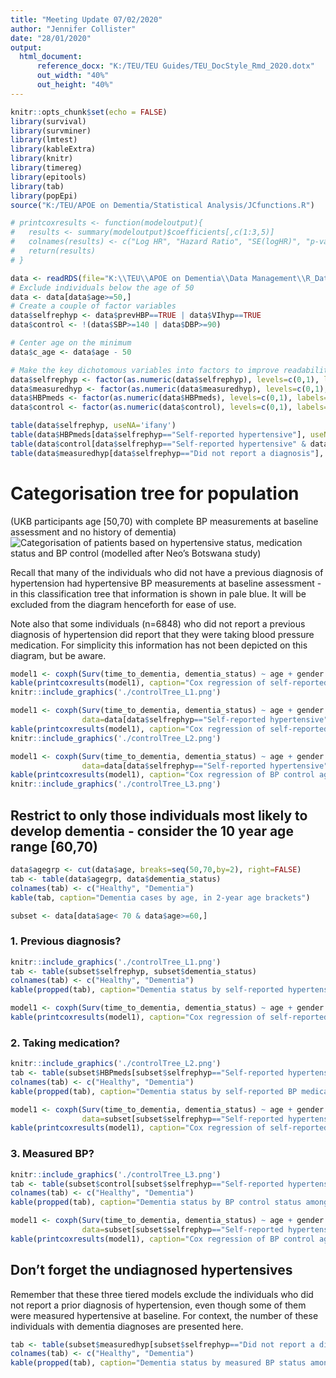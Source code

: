 ```yaml
---
title: "Meeting Update 07/02/2020"
author: "Jennifer Collister"
date: "28/01/2020"
output: 
  html_document:
      reference_docx: "K:/TEU/TEU Guides/TEU_DocStyle_Rmd_2020.dotx"
      out_width: "40%"
      out_height: "40%"
---
```


```r
knitr::opts_chunk$set(echo = FALSE)
library(survival)
library(survminer)
library(lmtest)
library(kableExtra)
library(knitr)
library(timereg)
library(epitools)
library(tab)
library(popEpi)
source("K:/TEU/APOE on Dementia/Statistical Analysis/JCfunctions.R")

# printcoxresults <- function(modeloutput){
#   results <- summary(modeloutput)$coefficients[,c(1:3,5)]
#   colnames(results) <- c("Log HR", "Hazard Ratio", "SE(logHR)", "p-value")
#   return(results)
# }

```

```r
data <- readRDS(file="K:\\TEU\\APOE on Dementia\\Data Management\\R_Dataframes_TLA\\38358\\Organised\\apoe_excl.rds")
# Exclude individuals below the age of 50
data <- data[data$age>=50,]
# Create a couple of factor variables
data$selfrephyp <- data$prevHBP==TRUE | data$VIhyp==TRUE
data$control <- !(data$SBP>=140 | data$DBP>=90)

# Center age on the minimum
data$c_age <- data$age - 50

# Make the key dichotomous variables into factors to improve readability of outputs
data$selfrephyp <- factor(as.numeric(data$selfrephyp), levels=c(0,1), labels=c("Did not report a diagnosis", "Self-reported hypertensive"))
data$measuredhyp <- factor(as.numeric(data$measuredhyp), levels=c(0,1), labels=c("Not hypertensive at baseline", "Measured hypertensive at baseline"))
data$HBPmeds <- factor(as.numeric(data$HBPmeds), levels=c(0,1), labels=c("Did not report any medication", "Self-reported BP medication"))
data$control <- factor(as.numeric(data$control), levels=c(0,1), labels=c("Inadequately controlled", "Successfully controlled"))

table(data$selfrephyp, useNA='ifany')
table(data$HBPmeds[data$selfrephyp=="Self-reported hypertensive"], useNA='ifany')
table(data$control[data$selfrephyp=="Self-reported hypertensive" & data$HBPmeds=="Self-reported BP medication"], useNA='ifany')
table(data$measuredhyp[data$selfrephyp=="Did not report a diagnosis"], useNA='ifany')
```


# Categorisation tree for population 

(UKB participants age [50,70) with complete BP measurements at baseline assessment and no history of dementia)
![Categorisation of patients based on hypertensive status, medication status and BP control (modelled after Neo's Botswana study)](controlTreeN.png)

Recall that many of the individuals who did not have a previous diagnosis of hypertension had hypertensive BP measurements at baseline assessment - in this classification tree that information is shown in pale blue. It will be excluded from the diagram henceforth for ease of use.

Note also that some individuals (n=6848) who did not report a previous diagnosis of hypertension did report that they were taking blood pressure medication. For simplicity this information has not been depicted on this diagram, but be aware.


```r
model1 <- coxph(Surv(time_to_dementia, dementia_status) ~ age + gender + selfrephyp, data=data)
kable(printcoxresults(model1), caption="Cox regression of self-reported hypertensive status against time to dementia, n=343,624")
knitr::include_graphics('./controlTree_L1.png')

model1 <- coxph(Surv(time_to_dementia, dementia_status) ~ age + gender + HBPmeds, 
                data=data[data$selfrephyp=="Self-reported hypertensive",])
kable(printcoxresults(model1), caption="Cox regression of self-reported BP medication status against time to dementia, among those who reported a previous diagnosis of hypertension, n=108,888")
knitr::include_graphics('./controlTree_L2.png')

model1 <- coxph(Surv(time_to_dementia, dementia_status) ~ age + gender + control, 
                data=data[data$selfrephyp=="Self-reported hypertensive" & data$HBPmeds=="Self-reported BP medication",])
kable(printcoxresults(model1), caption="Cox regression of BP control against time to dementia, among those who reported a previous diagnosis of hypertension and said they are taking BP medication, n=79,967")
knitr::include_graphics('./controlTree_L3.png')

```

## Restrict to only those individuals most likely to develop dementia - consider the 10 year age range [60,70)

```r
data$agegrp <- cut(data$age, breaks=seq(50,70,by=2), right=FALSE)
tab <- table(data$agegrp, data$dementia_status)
colnames(tab) <- c("Healthy", "Dementia")
kable(tab, caption="Dementia cases by age, in 2-year age brackets")

subset <- data[data$age< 70 & data$age>=60,]

```

### 1. Previous diagnosis?
```r

knitr::include_graphics('./controlTree_L1.png')
tab <- table(subset$selfrephyp, subset$dementia_status)
colnames(tab) <- c("Healthy", "Dementia")
kable(propped(tab), caption="Dementia status by self-reported hypertensive status among individuals aged 60-70")

model1 <- coxph(Surv(time_to_dementia, dementia_status) ~ age + gender + selfrephyp, data=subset)
kable(printcoxresults(model1), caption="Cox regression of self-reported hypertensive status against time to dementia")
```

### 2. Taking medication?

```r

knitr::include_graphics('./controlTree_L2.png')
tab <- table(subset$HBPmeds[subset$selfrephyp=="Self-reported hypertensive" & !is.na(subset$selfrephyp)], subset$dementia_status[subset$selfrephyp=="Self-reported hypertensive" & !is.na(subset$selfrephyp)])
colnames(tab) <- c("Healthy", "Dementia")
kable(propped(tab), caption="Dementia status by self-reported BP medication status among individuals aged 60-70 who self-reported a diagnosis of hypertension")

model1 <- coxph(Surv(time_to_dementia, dementia_status) ~ age + gender + HBPmeds, 
                data=subset[subset$selfrephyp=="Self-reported hypertensive" & !is.na(subset$selfrephyp),])
kable(printcoxresults(model1), caption="Cox regression of self-reported BP medication status against time to dementia, among individuals aged 60-70 who reported a previous diagnosis of hypertension")

```

### 3. Measured BP?

```r

knitr::include_graphics('./controlTree_L3.png')
tab <- table(subset$control[subset$selfrephyp=="Self-reported hypertensive"  & !is.na(subset$selfrephyp) & subset$HBPmeds=="Self-reported BP medication" & !is.na(subset$HBPmeds)], subset$dementia_status[subset$selfrephyp=="Self-reported hypertensive"  & !is.na(subset$selfrephyp) & subset$HBPmeds=="Self-reported BP medication"  & !is.na(subset$HBPmeds)])
colnames(tab) <- c("Healthy", "Dementia")
kable(propped(tab), caption="Dementia status by BP control status among individuals aged 60-70 who self-reported a diagnosis of hypertension and self-reported BP medication")

model1 <- coxph(Surv(time_to_dementia, dementia_status) ~ age + gender + control, 
                data=subset[subset$selfrephyp=="Self-reported hypertensive" & !is.na(subset$selfrephyp) & subset$HBPmeds=="Self-reported BP medication" & !is.na(subset$HBPmeds),])
kable(printcoxresults(model1), caption="Cox regression of BP control against time to dementia, among individuals aged 60-70 who reported a previous diagnosis of hypertension and said they are taking BP medication")
```

## Don't forget the undiagnosed hypertensives

Remember that these three tiered models exclude the individuals who did not report a prior diagnosis of hypertension, even though some of them were measured hypertensive at baseline. For context, the number of these individuals with dementia diagnoses are presented here.

```r

tab <- table(subset$measuredhyp[subset$selfrephyp=="Did not report a diagnosis"], subset$dementia_status[subset$selfrephyp=="Did not report a diagnosis"])
colnames(tab) <- c("Healthy", "Dementia")
kable(propped(tab), caption="Dementia status by measured BP status among individuals aged 60-70 who did not report a hypertension diagnosis")
```
